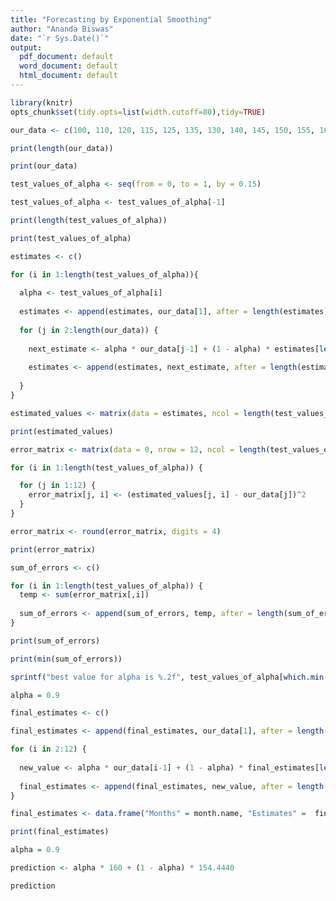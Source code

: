 ```yaml
---
title: "Forecasting by Exponential Smoothing"
author: "Ananda Biswas"
date: "`r Sys.Date()`"
output:
  pdf_document: default
  word_document: default
  html_document: default
---
```


```r
library(knitr)
opts_chunk$set(tidy.opts=list(width.cutoff=80),tidy=TRUE)
```

```r
our_data <- c(100, 110, 120, 115, 125, 135, 130, 140, 145, 150, 155, 160)

print(length(our_data))

print(our_data)
```

```r
test_values_of_alpha <- seq(from = 0, to = 1, by = 0.15)

test_values_of_alpha <- test_values_of_alpha[-1]

print(length(test_values_of_alpha))

print(test_values_of_alpha)
```

```r
estimates <- c()

for (i in 1:length(test_values_of_alpha)){
  
  alpha <- test_values_of_alpha[i]
  
  estimates <- append(estimates, our_data[1], after = length(estimates))
  
  for (j in 2:length(our_data)) {
  
    next_estimate <- alpha * our_data[j-1] + (1 - alpha) * estimates[length(estimates)]
    
    estimates <- append(estimates, next_estimate, after = length(estimates))
    
  }
}
```


```r
estimated_values <- matrix(data = estimates, ncol = length(test_values_of_alpha), nrow = 12, byrow = FALSE)

print(estimated_values)
```

```r
error_matrix <- matrix(data = 0, nrow = 12, ncol = length(test_values_of_alpha), byrow = TRUE)

for (i in 1:length(test_values_of_alpha)) {

  for (j in 1:12) {
    error_matrix[j, i] <- (estimated_values[j, i] - our_data[j])^2
  }
}

error_matrix <- round(error_matrix, digits = 4)

print(error_matrix)
```

```r
sum_of_errors <- c()

for (i in 1:length(test_values_of_alpha)) {
  temp <- sum(error_matrix[,i])
  
  sum_of_errors <- append(sum_of_errors, temp, after = length(sum_of_errors))
}

print(sum_of_errors)

print(min(sum_of_errors))

sprintf("best value for alpha is %.2f", test_values_of_alpha[which.min(sum_of_errors)])
```

```r
alpha = 0.9

final_estimates <- c()

final_estimates <- append(final_estimates, our_data[1], after = length(final_estimates))

for (i in 2:12) {
  
  new_value <- alpha * our_data[i-1] + (1 - alpha) * final_estimates[length(final_estimates)]
  
  final_estimates <- append(final_estimates, new_value, after = length(final_estimates))
}

final_estimates <- data.frame("Months" = month.name, "Estimates" =  final_estimates)

print(final_estimates)
```

```r

alpha = 0.9

prediction <- alpha * 160 + (1 - alpha) * 154.4440

prediction
```

